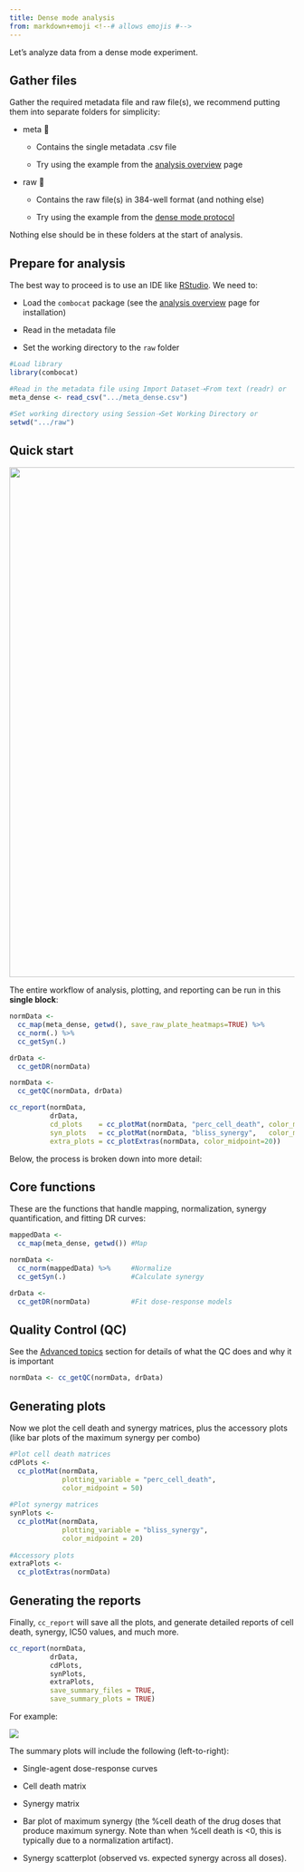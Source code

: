 ```yaml
---
title: Dense mode analysis
from: markdown+emoji <!--# allows emojis #-->
---
```


Let's analyze data from a dense mode experiment.

## Gather files

Gather the required metadata file and raw file(s), we recommend putting them into separate folders for simplicity:

-   meta 📂

    -   Contains the single metadata .csv file

    -   Try using the example from the [analysis overview](analysis_landing.qmd#metadata) page

-   raw 📂

    -   Contains the raw file(s) in 384-well format (and nothing else)

    -   Try using the example from the [dense mode protocol](experimental_dense_mode.qmd#collecting-data)

::: callout-note
Nothing else should be in these folders at the start of analysis.
:::

## Prepare for analysis

The best way to proceed is to use an IDE like [RStudio](https://posit.co/download/rstudio-desktop/). We need to:

-   Load the `combocat` package (see the [analysis overview](analysis_landing.qmd) page for installation)

-   Read in the metadata file

-   Set the working directory to the `raw` folder

``` r
#Load library
library(combocat)

#Read in the metadata file using Import Dataset➝From text (readr) or
meta_dense <- read_csv(".../meta_dense.csv")

#Set working directory using Session➝Set Working Directory or
setwd(".../raw")
```

## Quick start

![](images/functions_schematic.svg){width="900"}

The entire workflow of analysis, plotting, and reporting can be run in this **single block**:

``` r
normData <-    
  cc_map(meta_dense, getwd(), save_raw_plate_heatmaps=TRUE) %>%   
  cc_norm(.) %>%   
  cc_getSyn(.)  

drData <-    
  cc_getDR(normData)  

normData <-    
  cc_getQC(normData, drData)  

cc_report(normData,   
          drData,   
          cd_plots    = cc_plotMat(normData, "perc_cell_death", color_midpoint = 50),  
          syn_plots   = cc_plotMat(normData, "bliss_synergy",   color_midpoint = 20),
          extra_plots = cc_plotExtras(normData, color_midpoint=20))
```

Below, the process is broken down into more detail:

## Core functions

These are the functions that handle mapping, normalization, synergy quantification, and fitting DR curves:

``` r
mappedData <- 
  cc_map(meta_dense, getwd()) #Map

normData <-                             
  cc_norm(mappedData) %>%     #Normalize
  cc_getSyn(.)                #Calculate synergy

drData <- 
  cc_getDR(normData)          #Fit dose-response models
```

## Quality Control (QC)

See the [Advanced topics](advanced.qmd) section for details of what the QC does and why it is important

``` r
normData <- cc_getQC(normData, drData)
```

## Generating plots

Now we plot the cell death and synergy matrices, plus the accessory plots (like bar plots of the maximum synergy per combo)

``` r
#Plot cell death matrices
cdPlots <- 
  cc_plotMat(normData,
             plotting_variable = "perc_cell_death",
             color_midpoint = 50)
                      
#Plot synergy matrices
synPlots <- 
  cc_plotMat(normData,
             plotting_variable = "bliss_synergy",
             color_midpoint = 20)
                       
#Accessory plots
extraPlots <- 
  cc_plotExtras(normData)
```

## Generating the reports

Finally, `cc_report` will save all the plots, and generate detailed reports of cell death, synergy, IC50 values, and much more.

``` r
cc_report(normData,
          drData,
          cdPlots,
          synPlots,
          extraPlots,
          save_summary_files = TRUE,
          save_summary_plots = TRUE)
```

For example:

![](images/summary_plotsCHP134_Rucaparib_AZD1390.csv.svg)

The summary plots will include the following (left-to-right):

-   Single-agent dose-response curves

-   Cell death matrix

-   Synergy matrix

-   Bar plot of maximum synergy (the %cell death of the drug doses that produce maximum synergy. Note than when %cell death is \<0, this is typically due to a normalization artifact).

-   Synergy scatterplot (observed vs. expected synergy across all doses).
